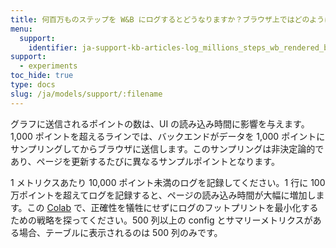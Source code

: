 ```yaml
---
title: 何百万ものステップを W&B にログするとどうなりますか？ブラウザ上ではどのようにレンダリングされますか？
menu:
  support:
    identifier: ja-support-kb-articles-log_millions_steps_wb_rendered_browser
support:
  - experiments
toc_hide: true
type: docs
slug: /ja/models/support/:filename
---
```

グラフに送信されるポイントの数は、UI の読み込み時間に影響を与えます。1,000 ポイントを超えるラインでは、バックエンドがデータを 1,000 ポイントにサンプリングしてからブラウザに送信します。このサンプリングは非決定論的であり、ページを更新するたびに異なるサンプルポイントとなります。

1 メトリクスあたり 10,000 ポイント未満のログを記録してください。1 行に 100 万ポイントを超えてログを記録すると、ページの読み込み時間が大幅に増加します。この [Colab](http://wandb.me/log-hf-colab) で、正確性を犠牲にせずにログのフットプリントを最小化するための戦略を探ってください。500 列以上の config とサマリーメトリクスがある場合、テーブルに表示されるのは 500 列のみです。